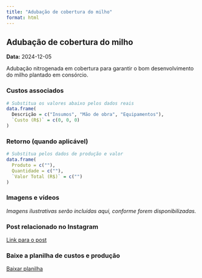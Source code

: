 ```yaml
---
title: "Adubação de cobertura do milho"
format: html
---
```


## Adubação de cobertura do milho

**Data:** 2024-12-05

Adubação nitrogenada em cobertura para garantir o bom desenvolvimento do milho plantado em consórcio.

### Custos associados

```r
# Substitua os valores abaixo pelos dados reais
data.frame(
  Descrição = c("Insumos", "Mão de obra", "Equipamentos"),
  `Custo (R$)` = c(0, 0, 0)
)
```

### Retorno (quando aplicável)

```r
# Substitua pelos dados de produção e valor
data.frame(
  Produto = c(""),
  Quantidade = c(""),
  `Valor Total (R$)` = c("")
)
```

### Imagens e vídeos

*Imagens ilustrativas serão incluídas aqui, conforme forem disponibilizadas.*

### Post relacionado no Instagram

[Link para o post](https://www.instagram.com/reel/C4_g6xApdRz/?igsh=b3M5aGZqdzlhZnl4)

### Baixe a planilha de custos e produção

[Baixar planilha](../custo_e_retorno.csv)
